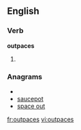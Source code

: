 ==English==

===Verb===
'''outpaces'''

# {{third-person singular of|[[outpace]]}}

===Anagrams===
* {{alphagram|aceopstu}}
* [[saucepot#English|saucepot]]
* [[space out#English|space out]]

[[fr:outpaces]]
[[vi:outpaces]]